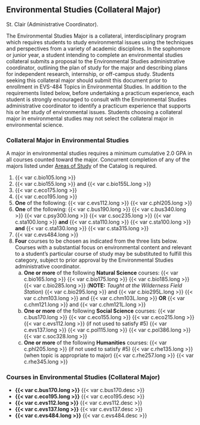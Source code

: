 ## Environmental Studies (Collateral Major)
St. Clair (Administrative Coordinator).

The Environmental Studies Major is a collateral, interdisciplinary program which requires students to study environmental issues using the techniques and perspectives from a variety of academic disciplines.
In the sophomore or junior year, a student intending to complete an environmental studies collateral submits a proposal to the Environmental Studies administrative coordinator, outlining the plan of study for the major and describing plans for independent research, internship, or off-campus study. Students seeking this collateral major should submit this document prior to enrollment in EVS-484 Topics in Environmental Studies. 
In addition to the requirements listed below, before undertaking a practicum experience, each student is strongly encouraged to consult with the Environmental Studies administrative coordinator to identify a practicum experience that supports his or her study of environmental issues.
Students choosing a collateral major in environmental studies may not select the collateral major in environmental science. 


### Collateral Major in Environmental Studies
A major in environmental studies requires a minimum cumulative 2.0 GPA in all courses counted toward the major.
Concurrent completion of any of the majors listed under [Areas of Study](catalog_sections/areas_of_study.qmd#Areas Of Study) of the Catalog is required.  

1. {{< var c.bio105.long >}}
2. {{< var c.bio155.long >}} and {{< var c.bio155L.long >}}
3. {{< var c.eco175.long >}}
4. {{< var c.eco195.long >}}
5. **One** of the following:
	{{< var c.evs112.long >}}
	{{< var c.phl205.long >}}
6. **One** of the following:
	{{< var c.bus190.long >}}
	{{< var c.bus340.long >}}
	{{< var c.psy300.long >}}
	{{< var c.soc235.long >}}
	{{< var c.sta100.long >}} **and** {{< var c.sta110.long >}}
	{{< var c.sta100.long >}} **and** {{< var c.sta130.long >}}
	{{< var c.sta315.long >}}
7. {{< var c.evs484.long >}}
8. **Four** courses to be chosen as indicated from the three lists below. Courses with a substantial focus on environmental content and relevant to a student’s particular course of study may be substituted to fulfill this category, subject to prior approval by the Environmental Studies administrative coordinator.
	a.  **One or more** of the following **Natural Science** courses:
		{{< var c.bio165.long >}}
		{{< var c.bio175.long >}}
		{{< var c.bio185.long >}}
		{{< var c.bio285.long >}} (**NOTE:** *Taught at the Wilderness Field Station*)
		{{< var c.bio295.long >}} and {{< var c.bio295L.long >}}
		{{< var c.chm103.long >}} and {{< var c.chm103L.long >}} **OR** {{< var c.chm121.long >}} and {{< var c.chm121L.long >}}
	b. **One or more** of the following **Social Science** courses:
		{{< var c.bus170.long >}}
		{{< var c.eco155.long >}}
		{{< var c.eco215.long >}}
		{{< var c.evs112.long >}} (if not used to satisfy #5)
		{{< var c.evs137.long >}}
		{{< var c.pol115.long >}}
		{{< var c.pol386.long >}}
		{{< var c.soc328.long >}}
	c. **One or more** of the following **Humanities** courses:
		{{< var c.phl205.long >}} (if not used to satisfy #5)
		{{< var c.rhe135.long >}} (when topic is appropriate to major)
		{{< var c.rhe257.long >}}
		{{< var c.rhe345.long >}}


### Courses in Environmental Studies (Collateral Major) 
- **{{< var c.bus170.long >}}**
  {{< var c.bus170.desc >}} 
- **{{< var c.eco195.long >}}**
  {{< var c.eco195.desc >}} 
- **{{< var c.evs112.long >}}**
  {{< var c.evs112.desc >}} 
- **{{< var c.evs137.long >}}**
  {{< var c.evs137.desc >}} 
- **{{< var c.evs484.long >}}**
  {{< var c.evs484.desc >}} 













